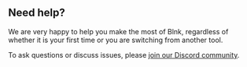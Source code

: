 ## Need help?

We are very happy to help you make the most of Blnk, regardless of whether it is your first time or you are switching from another tool.

To ask questions or discuss issues, please [join our Discord community](https://discord.gg/7WNv94zPpx).
